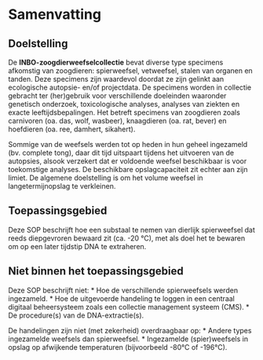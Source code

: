 # Samenvatting

## Doelstelling

<!-- description: start -->

De **INBO-zoogdierweefselcollectie** bevat diverse type specimens afkomstig van zoogdieren: spierweefsel, vetweefsel, stalen van organen en tanden.
Deze specimens zijn waardevol doordat ze zijn gelinkt aan ecologische autopsie- en/of projectdata.
De specimens worden in collectie gebracht ter (her)gebruik voor verschillende doeleinden waaronder genetisch onderzoek, toxicologische analyses, analyses van ziekten en exacte leeftijdsbepalingen.
Het betreft specimens van zoogdieren zoals carnivoren (oa. das, wolf, wasbeer), knaagdieren (oa. rat, bever) en hoefdieren (oa. ree, damhert, sikahert).

Sommige van de weefsels werden tot op heden in hun geheel ingezameld (bv. complete tong), daar dit tijd uitspaart tijdens het uitvoeren van de autopsies, alsook verzekert dat er voldoende weefsel beschikbaar is voor toekomstige analyses.
De beschikbare opslagcapaciteit zit echter aan zijn limiet.
De algemene doelstelling is om het volume weefsel in langetermijnopslag te verkleinen.

## Toepassingsgebied

Deze SOP beschrijft hoe een substaal te nemen van dierlijk spierweefsel dat reeds diepgevroren bewaard zit (ca. -20 °C), met als doel het te bewaren om op een later tijdstip DNA te extraheren.

## Niet binnen het toepassingsgebied

Deze SOP beschrijft niet: \* Hoe de verschillende spierweefsels werden ingezameld.
\* Hoe de uitgevoerde handeling te loggen in een centraal digitaal beheersysteem zoals een collectie management systeem (CMS).
\* De procedure(s) van de DNA-extractie(s).

De handelingen zijn niet (met zekerheid) overdraagbaar op: \* Andere types ingezamelde weefsels dan spierweefsel.
\* Ingezamelde (spier)weefsels in opslag op afwijkende temperaturen (bijvoorbeeld -80°C of -196°C).

<!-- description: end -->

```{=html}
<!--
En waar vinden we deze informatie dan, indien ze beschikbaar is?
-->
```
